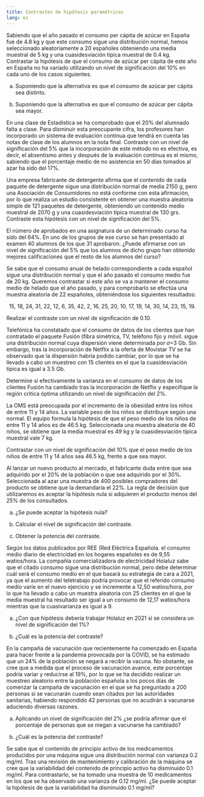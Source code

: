 ```yaml
---
title: Contrastes de hipótesis paramétricos
lang: es
---
```




:::{#exr-contraste-media-consumo-azucar}
Sabiendo que el año pasado el consumo per cápita de azúcar en España fue de 4.8 kg y que este consumo sigue una distribución normal, hemos seleccionado aleatoriamente a 20 españoles obteniendo una media muestral de 5 kg y una cuasidesviación típica muestral de 0.4 kg. Contrastar la hipótesis de que el consumo de azúcar per cápita de este año en España no ha variado utilizando un nivel de significación del 10% en cada uno de los casos siguientes.

a. Suponiendo que la alternativa es que el consumo de azúcar per cápita sea distinto.

b. Suponiendo que la alternativa es que el consumo de azúcar per cápita sea mayor.
:::

:::{#exr-contraste-proporcion-asistencia-clase}
En una clase de Estadística se ha comprobado que el 20% del alumnado falta a clase. Para disminuir esta preocupante cifra, los profesores han incorporado un sistema de evaluación continua que tendrá en cuenta las notas de clase de los alumnos en la nota final. Contraste con un nivel de significación del 5% que la incorporación de este método no es efectiva, es decir, el absentismo antes y después de la evaluación continua es el mismo, sabiendo que el porcentaje medio de no asistencia en 50 días tomados al azar ha sido del 17%.
:::

:::{#exr-contraste-media-detergente}
Una empresa fabricante de detergente afirma que el contenido de cada paquete de detergente sigue una distribución normal de media 2150 g, pero una Asociación de Consumidores no está conforme con esta afirmación, por lo que realiza un estudio consistente en obtener una muestra aleatoria simple de 121 paquetes de detergente, obteniendo un contenido medio muestral de 2070 g y una cuasidesviación típica muestral de 130 grs. Contraste esta hipótesis con un nivel de significación del 5%.
:::

:::{#exr-contraste-proporcion-aprobados}
El número de aprobados en una asignatura de un determinado curso ha sido del 64%. En uno de los grupos de ese curso se han presentado al examen 40 alumnos de los que 31 aprobaron. ¿Puede afirmarse con un nivel de significación del 5% que los alumnos de dicho grupo han obtenido mejores calificaciones que el resto de los alumnos del curso?
:::

:::{#exr-contraste-media-consumo}
Se sabe que el consumo anual de helado correspondiente a cada español sigue una distribución normal y que el año pasado el consumo medio fue de 20 kg.  Queremos contrastar si este año se va a mantener el consumo medio de helado que el año pasado, y para comprobarlo se efectúa una muestra aleatoria de 22 españoles, obteniéndose los siguientes resultados: 

<div style="text-align: center">
15, 18, 24, 31, 22, 12, 6, 35, 42, 2, 16, 25, 20, 10, 17, 19, 14, 30, 14, 23, 15, 19.
</div>

Realizar el contraste con un nivel de significación de 0.10.
:::

:::{#exr-contraste-varianza-telefonica}
Telefónica ha constatado que el consumo de datos de los clientes que han contratado el paquete Fusión (fibra simétrica, TV, teléfono fijo y móvil. sigue una distribución normal cuya dispersión viene determinada por $\sigma$=3 Gb. Sin embargo, tras la incorporación de Netflix a la oferta de Movistar TV se ha observado que la dispersión habría podido cambiar, por lo que se ha llevado a cabo un muestreo con 15 clientes en el que la cuasidesviación típica es igual a 3.5 Gb.

Determine si efectivamente la varianza en el consumo de datos de los clientes Fusión ha cambiado tras la incorporación de Netflix y especifique la región crítica óptima utilizando un nivel de significación del 2%.
:::

:::{#exr-contraste-media-peso}
La OMS está preocupada por el incremento de la obesidad entre los niños de entre 11 y 14 años. La variable peso de los niños se distribuye según una normal. El equipo formula la hipótesis de que el peso medio de los niños de entre 11 y 14 años es de 46.5 kg. Seleccionada una muestra aleatoria de 40 niños, se obtiene que la media muestral es 49 kg y la cuasidesviación típica muestral  vale 7 kg.

Contrastar con un nivel de significación del 10% que el peso medio de los niños de entre 11 y 14 años sea 46.5 kg, frente a que sea mayor.
:::

:::{#exr-contraste-proporcion-consumo-producto}
Al lanzar un nuevo producto al mercado, el fabricante duda entre que sea adquirido por el 20% de la población o que sea adquirido por el 30%. Seleccionada al azar una muestra de 400 posibles compradores del producto se obtiene que la demandaría el 22%. La regla de decisión que utilizaremos es aceptar la hipótesis nula si adquieren el producto menos del 25% de los consultados.

a. ¿Se puede aceptar la hipótesis nula?

b. Calcular el nivel de significación del contraste.

c. Obtener la potencia del contraste.
:::

:::{#exr-contraste-media-consumo-electrico}
Según los datos publicados por REE (Red Eléctrica Española. el consumo medio diario de electricidad en los hogares españoles es de 9,55 watios/hora. La compañía comercializadora de electricidad Holaluz sabe que el citado consumo sigue una distribución normal, pero debe determinar cuál será el consumo medio en el que basará su estrategia de cara a 2021, ya que el aumento del teletrabajo podría provocar que el referido consumo medio varíe en el nuevo ejercicio y se incremente a 12,50 watios/hora, por lo que ha llevado a cabo un muestra aleatoria con 25 clientes en el que la media muestral ha resultado ser igual a un consumo de 12,17 watios/hora mientras que la cuasivarianza es igual a 9.

a. ¿Con que hipótesis debería trabajar Holaluz en 2021 si se considera un nivel de significación del 1%?

b. ¿Cuál es la potencia del contraste?
:::

:::{#exr-contraste-proporcion-vacunados-covid}
En la campaña de vacunación que recientemente ha comenzado en España para hacer frente a la pandemia provocada por la COVID, se ha estimado que un 24% de la población se negará a recibir la vacuna. No obstante, se cree que a medida que el proceso de vacunación avance, este porcentaje podría variar y reducirse al 19%, por lo que se ha decidido realizar un muestreo aleatorio entre la población española a los pocos días de comenzar la campaña de vacunación en el que se ha preguntado a 200 personas si se vacunarán cuando sean citados por las autoridades sanitarias, habiendo respondido 42 personas que no acudirán a vacunarse aduciendo diversas razones.

a. Aplicando un nivel de significación del 2% ¿se podría afirmar que el porcentaje de personas que se niegan a vacunarse ha cambiado?

b. ¿Cuál es la potencia del contraste?
:::

:::{#exr-contraste-varianza-principio-activo}
Se sabe que el contenido de principio activo de los medicamentos producidos por una máquina sigue una distribución normal con varianza 0.2 mg/ml. Tras una revisión de mantenimiento y calibración de la máquina se cree que la variabilidad del contenido de principio activo ha disminuido 0.1 mg/ml. Para contrastarlo, se ha tomado una muestra de 10 medicamentos en los que se ha observado una varianza de 0.12 mg/ml. ¿Se puede aceptar la hipótesis de que la variabilidad ha disminuido 0.1 mg/ml?
:::


